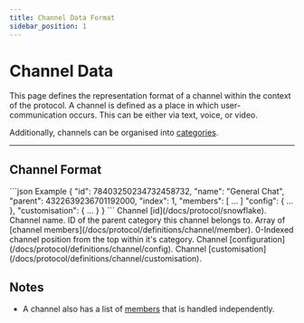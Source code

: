 ```yaml
---
title: Channel Data Format
sidebar_position: 1
---
```



# Channel Data

This page defines the representation format of a channel within the context of the protocol. A channel is defined as a
place in which user-communication occurs. This can be either via text, voice, or video.

Additionally, channels can be organised into [categories](/docs/protocol/definitions/channel/config).

---

## Channel Format

<SchemaExample path="/definitions/channel/channel.json">
```json Example
{
    "id": 78403250234732458732,
    "name": "General Chat",
    "parent": 4322639236701192000,
    "index": 1,
    "members": [  ...  ]
    "config": {  ...  },
    "customisation": {  ...  }
}
```
</SchemaExample>

<ParamsList>
    <Param name="id" type="number" required>
        Channel [id](/docs/protocol/snowflake).
    </Param>
    <Param name="name" type="string" required>
        Channel name.
    </Param>
    <Param name="parent" type="number">
        ID of the parent category this channel belongs to.
    </Param>
    <Param name="members" type="array">
        Array of [channel members](/docs/protocol/definitions/channel/member).
    </Param>
    <Param name="index" type="number">
        0-Indexed channel position from the top within it's category.
    </Param>
    <Param name="config" type="object">
        Channel [configuration](/docs/protocol/definitions/channel/config).
    </Param>
    <Param name="customisation" type="object">
        Channel [customisation](/docs/protocol/definitions/channel/customisation).
    </Param>
</ParamsList>

## Notes

- A channel also has a list of [members](/docs/protocol/definitions/channel/member) that is handled independently.

